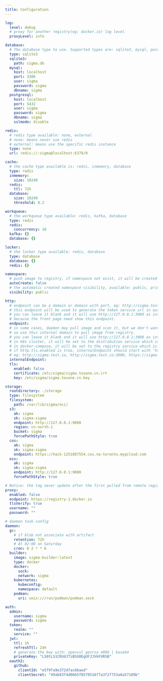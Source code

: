 ```yaml
---
title: Configuration
---
```


``` yaml
log:
  level: debug
  # proxy for another registry(eg: docker.io) log level
  proxyLevel: info

database:
  # The database type to use. Supported types are: sqlite3, mysql, postgresql
  type: sqlite3
  sqlite3:
    path: sigma.db
  mysql:
    host: localhost
    port: 3306
    user: sigma
    password: sigma
    dbname: sigma
  postgresql:
    host: localhost
    port: 5432
    user: sigma
    password: sigma
    dbname: sigma
    sslmode: disable

redis:
  # redis type available: none, external
  # none: means never use redis
  # external: means use the specific redis instance
  type: none
  url: redis://:sigma@localhost:6379/0

cache:
  # the cache type available is: redis, inmemory, database
  type: redis
  inmemory:
    size: 10240
  redis:
    ttl: 72h
  database:
    size: 10240
    threshold: 0.2

workqueue:
  # the workqueue type available: redis, kafka, database
  type: redis
  redis:
    concurrency: 10
  kafka: {}
  database: {}

locker:
  # the locker type available: redis, database
  type: database
  database: {}
  redis: {}

namespace:
  # push image to registry, if namespace not exist, it will be created automatically
  autoCreate: false
  # the automatic created namespace visibility, available: public, private
  visibility: public

http:
  # endpoint can be a domain or domain with port, eg: http://sigma.test.io, https://sigma.test.io:30080, http://127.0.0.1:3000
  # this endpoint will be used to generate the token service url in auth middleware,
  # you can leave it blank and it will use http://127.0.0.1:3000 as internal domain by default,
  # because the front page need show this endpoint.
  endpoint:
  # in some cases, daemon may pull image and scan it, but we don't want to pull image from public registry domain,
  # so use this internal domain to pull image from registry.
  # you can leave it blank and it will use http://127.0.0.1:3000 as internal domain by default.
  # in k8s cluster, it will be set to the distribution service which is used to pull image from registry, eg: http://registry.default.svc.cluster.local:3000
  # in docker-compose, it will be set to the registry service which is used to pull image from registry, eg: http://registry:3000
  # if http.tls.enabled is true, internalEndpoint should start with 'https://'
  # eg: http://sigma.test.io, http://sigma.test.io:3000, https://sigma.test.io:30080
  internalEndpoint:
  tls:
    enabled: false
    certificate: /etc/sigma/sigma.tosone.cn.crt
    key: /etc/sigma/sigma.tosone.cn.key

storage:
  rootdirectory: ./storage
  type: filesystem
  filesystem:
    path: /var/lib/sigma/oci/
  s3:
    ak: sigma
    sk: sigma-sigma
    endpoint: http://127.0.0.1:9000
    region: cn-north-1
    bucket: sigma
    forcePathStyle: true
  cos:
    ak: sigma
    sk: sigma-sigma
    endpoint: https://hack-1251887554.cos.na-toronto.myqcloud.com
  oss:
    ak: sigma
    sk: sigma-sigma
    endpoint: http://127.0.0.1:9000
    forcePathStyle: true

# Notice: the tag never update after the first pulled from remote registry, unless you delete the image and pull again.
proxy:
  enabled: false
  endpoint: https://registry-1.docker.io
  tlsVerify: true
  username: ""
  password: ""

# daemon task config
daemon:
  gc:
    # if blob not associate with artifact
    retention: 72h
    # At 02:00 on Saturday
    cron: 0 2 * * 6
  builder:
    image: sigma-builder:latest
    type: docker
    docker:
      sock:
      network: sigma
    kubernetes:
      kubeconfig:
      namespace: default
    podman:
      uri: unix:///run/podman/podman.sock

auth:
  admin:
    username: sigma
    password: sigma
  token:
    realm: ""
    service: ""
  jwt:
    ttl: 1h
    refreshTtl: 24h
    # generate the key with: openssl genrsa 4096 | base64
    privateKey: "LS0tLS1CRUdJTiBSU0EgUFJJVkFURSB"
  oauth2:
    github:
      clientId: "e5f9fa9e372dfac66aed"
      clientSecret: "49ab83f4d0665f8579516f7a3f2f753a6a57189b"
```
